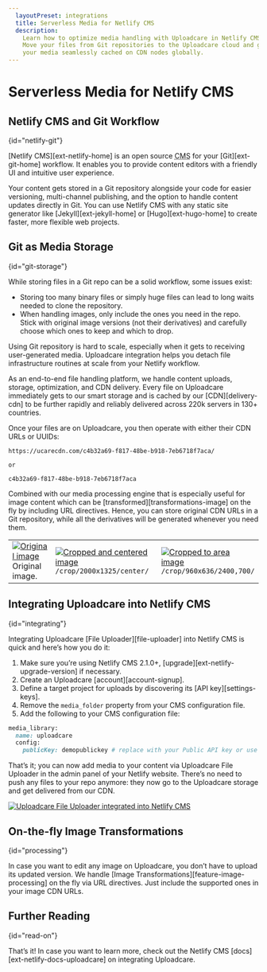 ```yaml
---
  layoutPreset: integrations
  title: Serverless Media for Netlify CMS
  description:
    Learn how to optimize media handling with Uploadcare in Netlify CMS.
    Move your files from Git repositories to the Uploadcare cloud and get
    your media seamlessly cached on CDN nodes globally.
---
```


# Serverless Media for Netlify CMS

## Netlify CMS and Git Workflow
{id="netlify-git"}

[Netlify CMS][ext-netlify-home] is an open source <abbr title="Content Management System">CMS</abbr>
for your [Git][ext-git-home] workflow. It enables you to provide content
editors with a friendly UI and intuitive user experience.

Your content gets stored in a Git repository alongside your code for easier
versioning, multi-channel publishing, and the option to handle content updates
directly in Git. You can use Netlify CMS with any static site generator like
[Jekyll][ext-jekyll-home] or [Hugo][ext-hugo-home] to create faster, more
flexible web projects.

## Git as Media Storage
{id="git-storage"}

While storing files in a Git repo can be a solid workflow, some issues exist:

* Storing too many binary files or simply huge files can lead to long waits
  needed to clone the repository.
* When handling images, only include the ones you need in the repo. Stick with
  original image versions (not their derivatives) and carefully choose which
  ones to keep and which to drop.

Using Git repository is hard to scale, especially when it gets to
receiving user-generated media. Uploadcare integration helps you detach file
infrastructure routines at scale from your Netlify workflow.

As an end-to-end file handling platform, we handle content uploads, storage,
optimization, and CDN delivery. Every file on Uploadcare immediately gets to our
smart storage and is cached by our [CDN][delivery-cdn] to be further rapidly and
reliably delivered across 220k servers in 130+ countries.

Once your files are on Uploadcare, you then operate with either their CDN URLs
or UUIDs:

```cdn
https://ucarecdn.com/c4b32a69-f817-48be-b918-7eb6718f7aca/

or

c4b32a69-f817-48be-b918-7eb6718f7aca
```

Combined with our media processing engine that is especially
useful for image content which can be [transformed][transformations-image] on the fly
by including URL directives. Hence, you can store original CDN URLs in a Git
repository, while all the derivatives will be generated whenever you need them.

<table className="cdn-operation-sample">
  <tr>
    <td>
      <a href="https://ucarecdn.com/c4b32a69-f817-48be-b918-7eb6718f7aca/-/preview/" target="_blank">
        <img src="https://ucarecdn.com/c4b32a69-f817-48be-b918-7eb6718f7aca/-/preview/480x480/" alt="Original image"/>
      </a><br/>
      Original image.
    </td>
    <td>
      <a href="https://ucarecdn.com/c4b32a69-f817-48be-b918-7eb6718f7aca/-/crop/2000x1325/center/" target="_blank">
        <img src="https://ucarecdn.com/c4b32a69-f817-48be-b918-7eb6718f7aca/-/crop/2000x1325/center/-/preview/480x480/-/quality/lightest/" alt="Cropped and centered image"/>
      </a><br/>
      <code>/crop/2000x1325/center/</code>
    </td>
    <td>
      <a href="https://ucarecdn.com/c4b32a69-f817-48be-b918-7eb6718f7aca/-/crop/640x424/2560,830/" target="_blank">
        <img src="https://ucarecdn.com/c4b32a69-f817-48be-b918-7eb6718f7aca/-/crop/640x424/2560,830/-/preview/480x480/-/quality/lightest/" alt="Cropped to area image"/>
      </a><br/>
      <code>/crop/960x636/2400,700/</code>
    </td>
  </tr>
</table>

## Integrating Uploadcare into Netlify CMS
{id="integrating"}

Integrating Uploadcare [File Uploader][file-uploader] into
Netlify CMS is quick and here’s how you do it:

1. Make sure you’re using Netlify CMS 2.1.0+, [upgrade][ext-netlify-upgrade-version]
   if necessary.
2. Create an Uploadcare [account][account-signup].
3. Define a target project for uploads by discovering its [API key][settings-keys].
4. Remove the `media_folder` property from your CMS configuration file.
5. Add the following to your CMS configuration file:

```ruby
media_library:
  name: uploadcare
  config:
    publicKey: demopublickey # replace with your Public API key or use for testing env only
```

That’s it; you can now add media to your content via Uploadcare File Uploader in the
admin panel of your Netlify website. There’s no need to push any files to your
repo anymore: they now go to the Uploadcare storage and get delivered from our
CDN.

<a href="https://ucarecdn.com/f8d1a567-3c2b-48e5-be3a-ea62f2db76c6/-/preview/netlify.jpg" target="_blank">
  <img src="https://ucarecdn.com/f8d1a567-3c2b-48e5-be3a-ea62f2db76c6/-/preview/-/resize/680x/netlify.jpg"
    srcSet="https://ucarecdn.com/f8d1a567-3c2b-48e5-be3a-ea62f2db76c6/-/preview/-/resize/1360x/-/quality/lightest/netlify.jpg 2x"
    alt="Uploadcare File Uploader integrated into Netlify CMS" />
</a><br/>

## On-the-fly Image Transformations
{id="processing"}

In case you want to edit any image on Uploadcare, you don’t have to upload its
updated version. We handle [Image Transformations][feature-image-processing]
on the fly via URL directives. Just include the supported ones in your image
CDN URLs.

## Further Reading
{id="read-on"}

That’s it! In case you want to learn more, check out the Netlify CMS
[docs][ext-netlify-docs-uploadcare] on integrating Uploadcare.
